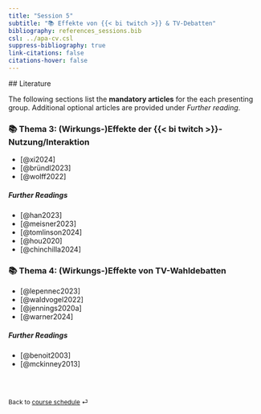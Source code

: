 ```yaml
---
title: "Session 5"
subtitle: "📚 Effekte von {{< bi twitch >}} & TV-Debatten"
bibliography: references_sessions.bib
csl: ../apa-cv.csl 
suppress-bibliography: true
link-citations: false
citations-hover: false
---
```


 ## Literature

::: {.callout-important appearance="simple"}
The following sections list the **mandatory articles** for the each presenting group. Additional optional articles are provided under *Further reading*.
:::

### 📚 Thema 3: (Wirkungs-)Effekte der {{< bi twitch >}}-Nutzung/Interaktion

-   [@xi2024]
-   [@bründl2023]
-   [@wolff2022]

##### Further Readings

-   [@han2023]
-   [@meisner2023]
-   [@tomlinson2024]
-   [@hou2020]
-   [@chinchilla2024]

### 📚 Thema 4: (Wirkungs-)Effekte von TV-Wahldebatten

-   [@lepennec2023]
-   [@waldvogel2022]
-   [@jennings2020a]
-   [@warner2024]

##### Further Readings

-   [@benoit2003]
-   [@mckinney2013]

### <br>

::: {style="font-size: 0.875em;"}
Back to [course schedule](/index.html "Course schedule") ⏎
:::

###